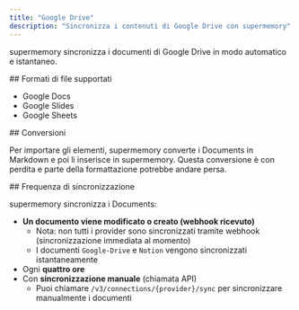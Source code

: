 ```yaml
---
title: "Google Drive"
description: "Sincronizza i contenuti di Google Drive con supermemory"
---
```


supermemory sincronizza i documenti di Google Drive in modo automatico e istantaneo.

<div id="supported-file-types">
  ## Formati di file supportati
</div>

- Google Docs
- Google Slides
- Google Sheets

<div id="conversions">
  ## Conversioni
</div>

Per importare gli elementi, supermemory converte i Documents in Markdown e poi li inserisce in supermemory.
Questa conversione è con perdita e parte della formattazione potrebbe andare persa.

<div id="sync-frequency">
  ## Frequenza di sincronizzazione
</div>

supermemory sincronizza i Documents:

- **Un documento viene modificato o creato (webhook ricevuto)**
    - Nota: non tutti i provider sono sincronizzati tramite webhook (sincronizzazione immediata al momento)
    - I documenti `Google-Drive` e `Notion` vengono sincronizzati istantaneamente
- Ogni **quattro ore**
- Con **sincronizzazione manuale** (chiamata API)
    - Puoi chiamare `/v3/connections/{provider}/sync` per sincronizzare manualmente i documenti